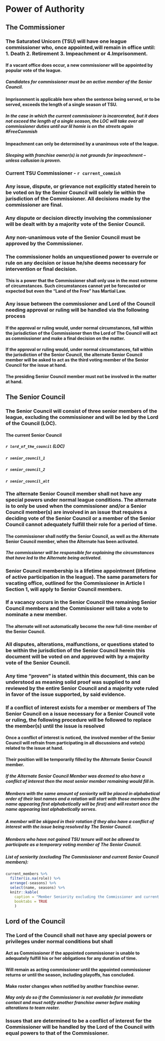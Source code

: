 
# Power of Authority



## The Commissioner

### The Saturated Unicorn (TSU) will have one league commissioner who, once appointed,will remain in office until: 1. Death 2. Retirement 3. Impeachment or 4.Imprisonment.
    
#### If a vacant office does occur, a new commissioner will be appointed by popular vote of the league.
##### Candidates for commissioner must be an active member of the Senior Council.

#### Imprisonment is applicable here when the sentence being served, or to be served, exceeds the length of a single season of TSU.
##### In the case in which the current commissioner is incarcerated, but it does not exceed the length of a single season, the LOC will take over all commissioner duties until our lil homie is on the streets again _#FreeCommish_
    
#### Impeachment can only be determined by a unanimous vote of the league.
##### Sleeping with franchise owner(s) is not grounds for impeachment – unless collusion is proven.
        
### Current TSU Commissioner - `r current_commish` 

### Any issue, dispute, or grievance not explicitly stated herein to be voted on by the Senior Council will solely lie within the jurisdiction of the Commissioner. All decisions made by the commissioner are final.

### Any dispute or decision directly involving the commissioner will be dealt with by a majority vote of the Senior Council.

### Any non-unanimous vote of the Senior Council must be approved by the Commissioner.

### The commissioner holds an unquestioned power to overrule or rule on any decision or issue he/she deems necessary for intervention or final decision.

#### This is a power that the Commissioner shall only use in the most extreme of circumstances. Such circumstances cannot yet be forecasted or expected but even the “Land of the Free” has Martial Law.

### Any issue between the commissioner and Lord of the Council needing approval or ruling will be handled via the following process
    
#### If the approval or ruling would, under normal circumstances, fall within the jurisdiction of the Commissioner then the Lord of The Council will act as commissioner and make a final decision on the matter.
    
#### If the approval or ruling would, under normal circumstances, fall within the jurisdiction of the Senior Council, the alternate Senior Council member will be asked to act as the third voting member of the Senior Council for the issue at hand.
    
#### The presiding Senior Council member must not be involved in the matter at hand.

## The Senior Council

### The Senior Council will consist of three senior members of the league, excluding the commissioner and will be led by the Lord of the Council (LOC).

#### The current Senior Council
##### `r lord_of_the_council` (LOC) {-}
##### `r senior_council_1` {-}
##### `r senior_council_2` {-}
##### `r senior_council_alt` {-}


### The alternate Senior Council member shall not have any special powers under normal league conditions. The alternate is to only be used when the commissioner and/or a Senior Council member(s) are involved in an issue that requires a deciding vote of the Senior Council or a member of the Senior Council cannot adequately fulfill their role for a period of time.

#### The commissioner shall notify the Senior Council, as well as the Alternate Senior Council member, when the Alternate has been activated.
##### The commissioner will be responsible for explaining the circumstances that have led to the Alternate being activated.

### Senior Council membership is a lifetime appointment (lifetime of active participation in the league). The same parameters for vacating office, outlined for the Commissioner in Article I Section 1, will apply to Senior Council members.

### If a vacancy occurs in the Senior Council the remaining Senior Council members and the Commissioner will take a vote to nominate a new member.

#### The alternate will not automatically become the new full-time member of the Senior Council.
    
### All disputes, alterations, malfunctions, or questions stated to be within the jurisdiction of the Senior Council herein this document will be voted on and approved with by a majority vote of the Senior Council.

### Any time “proven” is stated within this document, this can be understood as meaning solid proof was supplied to and reviewed by the entire Senior Council and a majority vote ruled in favor of the issue supported, by said evidence.

### If a conflict of interest exists for a member or members of The Senior Council on a issue necessary for a Senior Council vote or ruling, the following procedure will be followed to replace the member(s) until the issue is resolved

#### Once a conflict of interest is noticed, the involved member of the Senior Council will refrain from participating in all discussions and vote(s) related to the issue at hand.
    
#### Their position will be temporarily filled by the Alternate Senior Council member.
    
##### If the Alternate Senior Council Member was deemed to also have a conflict of interest then the most senior member remaining would fill in.
##### Members with the same amount of seniority will be placed in alphabetical order of their last names and a rotation will start with those members (the name appearing first alphabetically will be first) and will restart once the name appearing last alphabetically serves. 
##### A member will be skipped in their rotation if they also have a conflict of interest with the issue being resolved by The Senior Council.
##### Members who have not gained TSU tenure will not be allowed to participate as a temporary voting member of The Senior Council.
##### List of seniority (excluding The Commissioner and current Senior Council members): 

```r
current_members %>% 
  filter(is.na(role)) %>%
  arrange(-seasons) %>%
  select(name, seasons) %>%
  knitr::kable(
    caption = "Member Seniority excluding the Commissioner and current Senior Council members",
    booktabs = TRUE
    )

```

            
## Lord of the Council

### The Lord of the Council shall not have any special powers or privileges under normal conditions but shall

#### Act as Commissioner if the appointed commissioner is unable to adequately fulfill his or her obligations for any duration of time.
#### Will remain as acting commissioner until the appointed commissioner returns or until the season, including playoffs, has concluded.
#### Make roster changes when notified by another franchise owner.
##### May only do so if the Commissioner is not available for immediate contact and must notify another franchise owner before making alterations to team roster.
        
### Issues that are determined to be a conflict of interest for the Commissioner will be handled by the Lord of the Council with equal powers to that of the Commissioner.
